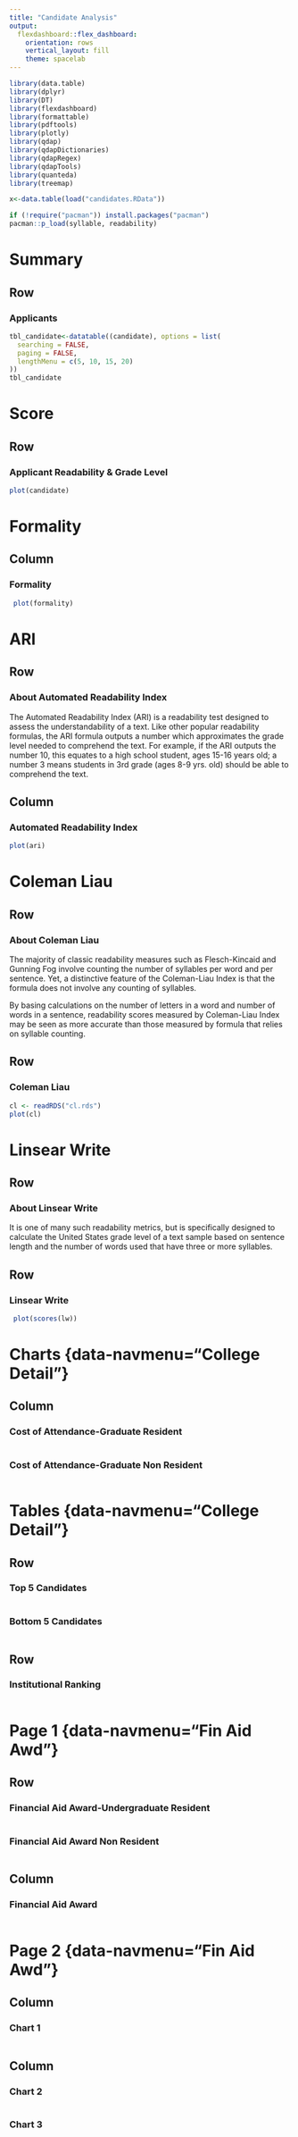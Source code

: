 ```yaml
---
title: "Candidate Analysis"
output: 
  flexdashboard::flex_dashboard:
    orientation: rows
    vertical_layout: fill
    theme: spacelab    
---
```


```r
library(data.table)
library(dplyr)
library(DT)
library(flexdashboard)
library(formattable)
library(pdftools)
library(plotly)
library(qdap) 
library(qdapDictionaries) 
library(qdapRegex) 
library(qdapTools)
library(quanteda)
library(treemap)

x<-data.table(load("candidates.RData"))

if (!require("pacman")) install.packages("pacman")
pacman::p_load(syllable, readability)


```

Summary {data-navmenu="Readability"}
=====================================

Row {}
-----------------------------------------------------------------------
### Applicants

```r
tbl_candidate<-datatable((candidate), options = list(
  searching = FALSE,
  paging = FALSE,
  lengthMenu = c(5, 10, 15, 20)
))
tbl_candidate
```

Score {data-navmenu="Readability"}
=====================================

Row {}
-----------------------------------------------------------------------

### Applicant Readability & Grade Level

```r
plot(candidate)
```

Formality {data-navmenu="Readability"}
=====================================  

Column {}
-------------------------------------
    
### Formality
    
```r
 plot(formality)
```

ARI {data-navmenu="Readability"}
=====================================  
    
Row {data-height=25}
-------------------------------------

### About Automated Readability Index

The Automated Readability Index (ARI) is a readability test designed to assess the understandability of a text. Like other popular readability formulas, the ARI formula outputs a number which approximates the grade level needed to comprehend the text. For example, if the ARI outputs the number 10, this equates to a high school student, ages 15-16 years old; a number 3 means students in 3rd grade (ages 8-9 yrs. old) should be able to comprehend the text. 

Column {}
-------------------------------------

### Automated Readability Index
    
```r
plot(ari)
```

Coleman Liau {data-navmenu="Readability"}
=====================================

Row {data-height=25}
-------------------------------------

### About Coleman Liau

The majority of classic readability measures such as Flesch-Kincaid and Gunning Fog involve counting the number of syllables per word and per sentence. Yet, a distinctive feature of the Coleman-Liau Index is that the formula does not involve any counting of syllables.

By basing calculations on the number of letters in a word and number of words in a sentence, readability scores measured by Coleman-Liau Index may be seen as more accurate than those measured by formula that relies on syllable counting.

Row
-----------------------------------------------------------------------

### Coleman Liau

```r
cl <- readRDS("cl.rds")
plot(cl)
```

Linsear Write {data-navmenu="Readability"}
=====================================

Row {data-height=25}
-------------------------------------

### About Linsear Write

It is one of many such readability metrics, but is specifically designed to calculate the United States grade level of a text sample based on sentence length and the number of words used that have three or more syllables.

Row {}
-----------------------------------------------------------------------

### Linsear Write

```r
 plot(scores(lw))
```


Charts {data-navmenu="College Detail"}  {.hidden}
=================================================     

Column {data-width=350}
-----------------------------------------------------------------------

### Cost of Attendance-Graduate Resident

```r

```

### Cost of Attendance-Graduate Non Resident

```r

```

Tables {data-navmenu="College Detail"}  {.hidden}
=================================================    

Row {data-width=450}
-------------------------------------
    
### Top 5 Candidates

```r


```
    
### Bottom 5 Candidates

```r

```

Row
-------------------------------------
    
### Institutional Ranking
    
```r

```

Page 1 {data-navmenu="Fin Aid Awd"}  {.hidden}
=====================================    

Row
-------------------------------------
    
### Financial Aid Award-Undergraduate Resident

```r

```
    
### Financial Aid Award Non Resident

```r

```

Column
-------------------------------------
    
### Financial Aid Award
    
```r

```





Page 2 {data-navmenu="Fin Aid Awd"}  {.hidden}
=====================================    

Column 
-------------------------------------
    
### Chart 1
    
```r

```
   
Column {.tabset}
-------------------------------------
   
### Chart 2

```r

```   
 
### Chart 3
    
```r

```
